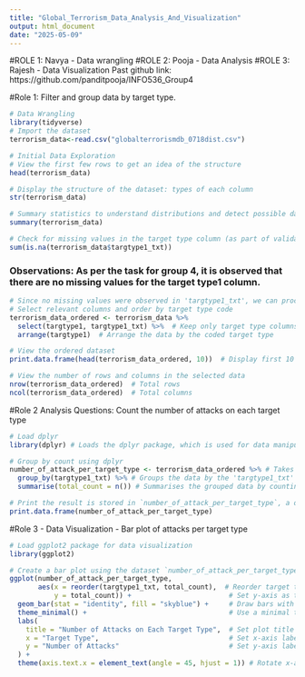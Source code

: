 ```yaml
---
title: "Global_Terrorism_Data_Analysis_And_Visualization"
output: html_document
date: "2025-05-09"
---
```


#ROLE 1: Navya - Data wrangling 
#ROLE 2: Pooja - Data Analysis 
#ROLE 3: Rajesh - Data Visualization
Past github link: https://github.com/panditpooja/INFO536_Group4

#Role 1: Filter and group data by target type.

```r
# Data Wrangling
library(tidyverse)
# Import the dataset 
terrorism_data<-read.csv("globalterrorismdb_0718dist.csv")
```

```r
# Initial Data Exploration
# View the first few rows to get an idea of the structure
head(terrorism_data)

# Display the structure of the dataset: types of each column
str(terrorism_data)

# Summary statistics to understand distributions and detect possible data quality issues
summary(terrorism_data)

```
```r
# Check for missing values in the target type column (as part of validation)
sum(is.na(terrorism_data$targtype1_txt))
```
### Observations: As per the task for group 4, it is observed that there are no missing values for the target type1 column.
```r
# Since no missing values were observed in 'targtype1_txt', we can proceed
# Select relevant columns and order by target type code
terrorism_data_ordered <- terrorism_data %>% 
  select(targtype1, targtype1_txt) %>%  # Keep only target type columns
  arrange(targtype1)  # Arrange the data by the coded target type

```

```r
# View the ordered dataset
print.data.frame(head(terrorism_data_ordered, 10))  # Display first 10 rows of the cleaned and arranged dataset

# View the number of rows and columns in the selected data
nrow(terrorism_data_ordered)  # Total rows
ncol(terrorism_data_ordered)  # Total columns

```
#Role 2 Analysis Questions: Count the number of attacks on each target type

```r
# Load dplyr
library(dplyr) # Loads the dplyr package, which is used for data manipulation using piping and tidy verbs like group_by and summarise.

# Group by count using dplyr
number_of_attack_per_target_type <- terrorism_data_ordered %>% # Takes the dataset `terrorism_data_ordered`
  group_by(targtype1_txt) %>% # Groups the data by the 'targtype1_txt' column, which represents the type of target (e.g., government, private citizens).
  summarise(total_count = n()) # Summarises the grouped data by counting the number of rows (i.e., attacks) in each group using `n()`.

# Print the result is stored in `number_of_attack_per_target_type`, a data frame showing the number of attacks per target type.
print.data.frame(number_of_attack_per_target_type)
```
#Role 3 - Data Visualization - Bar plot of attacks per target type
```r
# Load ggplot2 package for data visualization
library(ggplot2)

# Create a bar plot using the dataset `number_of_attack_per_target_type`
ggplot(number_of_attack_per_target_type, 
       aes(x = reorder(targtype1_txt, total_count),  # Reorder target types by total count
           y = total_count)) +                        # Set y-axis as the total number of attacks
  geom_bar(stat = "identity", fill = "skyblue") +     # Draw bars with actual values (identity), colored skyblue
  theme_minimal() +                                   # Use a minimal theme for a clean look
  labs(                                               
    title = "Number of Attacks on Each Target Type",  # Set plot title
    x = "Target Type",                                # Set x-axis label
    y = "Number of Attacks"                           # Set y-axis label
  ) +
  theme(axis.text.x = element_text(angle = 45, hjust = 1)) # Rotate x-axis labels 45 degrees for readability

```

